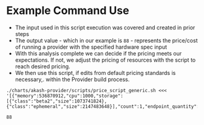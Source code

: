 # Example Command Use

* The input used in this script execution was covered and created in prior steps
* The output value - which in our example is `88` - represents the price/cost of running a provider with the specified hardware spec input&#x20;
* With this analysis complete we can decide if the pricing meets our expectations.  If not, we adjust the pricing of resources with the script to reach desired pricing.
* We then use this script, if edits from default pricing standards is necessary,. within the Provider build process.

```
./charts/akash-provider/scripts/price_script_generic.sh <<< '[{"memory":536870912,"cpu":1000,"storage":[{"class":"beta2","size":1073741824},{"class":"ephemeral","size":2147483648}],"count":1,"endpoint_quantity":1,"ip_lease_quantity":1}]'

88
```
